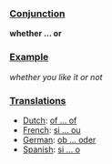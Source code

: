 ===[[Conjunction]]===
'''whether ... or'''

===[[Example]]===

''whether you like it or not''

===[[Translation]]s===
*[[Dutch]]: [[of ... of]]
*[[French]]: [[si ... ou]]
*[[German]]: [[ob ... oder]]
*[[Spanish]]: [[si ... o]]